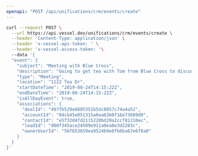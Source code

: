 ```yaml
---
openapi: "POST /api/unifications/crm/events/create"
---
```


<RequestExample>

```bash Request
curl --request POST \
  --url https://api.vessel.dev/unifications/crm/events/create \
  --header 'Content-Type: application/json' \
  --header 'x-vessel-api-token: ' \
  --header 'x-vessel-access-token: '\ 
  --data '{
  "event": {
    "subject": "Meeting with Blue Cross",
    "description": "Going to get tea with Tom from Blue Cross to discuss his paper needs",
    "type": "Meeting",
    "location": "1122 Tea Dr",
    "startDateTime": "2019-08-24T14:15:22Z",
    "endDateTime": "2019-08-24T14:15:22Z",
    "isAllDayEvent": true,
    "associations": {
      "dealId": "497fb529e6805351b5dc8057c74a4a52",
      "accountId": "0dcb45e051315a6ea63b0f16e73689d9",
      "contactId": "e5f32d4fd2115220bd20a2ccf81210ec",
      "leadId": "d08f345ace24509e911a0ea8e3d2203c",
      "ownerUserId": "56f653659ea9524b9e0fb0ba67e6f8a0"
    }
  }
}'
```

</RequestExample>


      